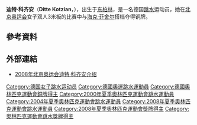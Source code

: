 {{MedalTableTop}}
{{MedalCountry|{{GER}}}}
{{MedalSport|女子跳水}}
{{MedalCompetition|[[夏季奧林匹克運動會|夏季奧林匹克運動會]]}}
{{MedalBronze|[[2008年夏季奧林匹克運動會|2008年北京]]|[[2008年夏季奧林匹克運動會跳水比賽|雙人3米板]]}}
{{MedalBottom}}
{{世大運獎牌記錄
|項目=跳水
|a1=2001
|b1=2
|c1=雙人3公尺跳板
|a2=2003
|b2=3
|c2=3公尺跳板
|a3=2003
|b3=2
|c3=雙人3公尺跳板
}}
'''迪特·科齐安'''（'''Ditte Kotzian'''，{{bd|1979年|3月9日||}}），出生于[[东柏林|东柏林]]，是一名德国[[跳水|跳水]]运动员，她在[[2008年夏季奥林匹克运动会|北京奥运会]]女子双人3米板的比赛中与[[海克·菲舍尔|海克·菲舍尔]]搭档夺得铜牌。

== 參考資料 ==
{{Reflist}}

== 外部連結 ==
*[https://web.archive.org/web/20080813072218/http://results.beijing2008.cn/WRM/CHI/BIO/Athlete/8/202598.shtml 2008年北京奥运会迪特·科齐安介绍]

{{DEFAULTSORT:Kotzian, Ditte}}
[[Category:德国女子跳水运动员|Category:德国女子跳水运动员]]
[[Category:德國奧運跳水運動員|Category:德國奧運跳水運動員]]
[[Category:德國奧林匹克運動會銅牌得主|Category:德國奧林匹克運動會銅牌得主]]
[[Category:2000年夏季奧林匹克運動會跳水運動員|Category:2000年夏季奧林匹克運動會跳水運動員]]
[[Category:2004年夏季奧林匹克運動會跳水運動員|Category:2004年夏季奧林匹克運動會跳水運動員]]
[[Category:2008年夏季奧林匹克運動會跳水運動員|Category:2008年夏季奧林匹克運動會跳水運動員]]
[[Category:2008年夏季奧林匹克運動會獎牌得主|Category:2008年夏季奧林匹克運動會獎牌得主]]
[[Category:奧林匹克運動會跳水獎牌得主|Category:奧林匹克運動會跳水獎牌得主]]